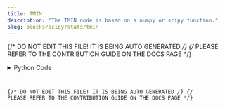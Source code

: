 ```yaml
---
title: TMIN
description: "The TMIN node is based on a numpy or scipy function."
slug: blocks/scipy/stats/tmin
---
```


{/* DO NOT EDIT THIS FILE! IT IS BEING AUTO GENERATED */}
{/* PLEASE REFER TO THE CONTRIBUTION GUIDE ON THE DOCS PAGE */}


<PythonDocsDisplay docstring={docstring} />
<details>
<summary>Python Code</summary>



<Code code={pythonCode} lang="py" wrap theme="dracula" />

[Find this Flojoy Block on GitHub](https://github.com/flojoy-ai/blocks/blob/main/blocks/SCIPY/STATS/TMIN/TMIN.py)

</details>

{/* DO NOT EDIT THIS FILE! IT IS BEING AUTO GENERATED */}
{/* PLEASE REFER TO THE CONTRIBUTION GUIDE ON THE DOCS PAGE */}
